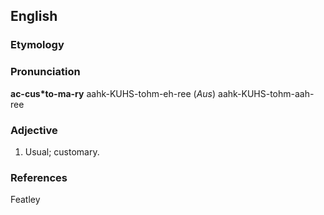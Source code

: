 ==English==

===Etymology===
{{suffix|en|accustom|ary}}

===Pronunciation===
'''ac-cus*to-ma-ry'''
aahk-KUHS-tohm-eh-ree (''Aus'') aahk-KUHS-tohm-aah-ree

===Adjective===
{{en-adj}}

# {{lb|en|archaic}} Usual; customary.

===References===
Featley